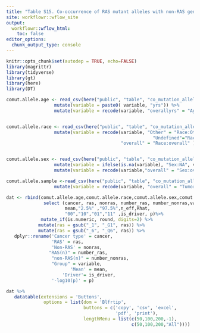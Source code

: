 ```yaml
---
title: "Table S15. Co-occurrence of RAS mutant alleles with non-RAS gene mutations stratified by age, race, sex and tumor type."
site: workflowr::wflow_site
output:
  workflowr::wflow_html:
    toc: false
editor_options:
  chunk_output_type: console
---
```


```r
knitr::opts_chunk$set(autodep = TRUE, echo=FALSE)
library(magrittr)
library(tidyverse)
library(gt)
library(here)
library(DT)
```



```r
comut.allele.age <- read_csv(here("public", "table", "co_mutation_allele.Rmd", "any_mutation_agecat.csv"))%>% 
                  mutate(variable = paste0( variable, "yrs")) %>%
                  mutate(variable = recode(variable, "overallyrs" = "Age:overall" ))


comut.allele.race <- read_csv(here("public", "table", "co_mutation_allele.Rmd", "any_mutation_race.csv"))%>% 
                  mutate(variable = recode(variable, "Other" = "Race:Other",
                                                       "Undefined"="Race:Undefined", 
                                           "overall" = "Race:overall" ))


comut.allele.sex <- read_csv(here("public", "table", "co_mutation_allele.Rmd", "any_mutation_sex.csv"))%>% 
                  mutate(variable = ifelse(is.na(variable), "Sex:NA", variable)) %>%
                  mutate(variable = recode(variable,"overall" = "Sex:overall" ))

comut.allele.sample <-read_csv(here("public", "table", "co_mutation_allele.Rmd", "any_mutation_sample_type.csv"))%>% 
                  mutate(variable = recode(variable, "overall" = "Tumor Type:overall" ))

dat <- rbind(comut.allele.age,comut.allele.race,comut.allele.sex,comut.allele.sample ) %>%
              select (cancer, ras, nonras, number_ras, number_nonras,variable,
                      mean,"2.5%" ,"97.5%",n_eff,Rhat,
                      "00","10","01","11" ,is_driver, p)%>%
             mutate_if(is.numeric, round, digits=2) %>%
            mutate(ras = gsub("_1", "_G1", ras)) %>%
            mutate(ras = gsub("_6", "_Q6", ras)) %>%
   dplyr::rename('Cancer type' = cancer, 
                 'RAS' = ras, 
                 'Non-RAS' = nonras, 
                "RAS(n)" = number_ras, 
                 "non-RAS(n)" = number_nonras, 
                 "Group" = variable, 
                        'Mean' = mean, 
                     'Driver'= is_driver, 
                 '-log10(p)' = p)


```


```r
dat %>%
   datatable(extensions = 'Buttons',
              options = list(dom = 'Blfrtip',
                             buttons = c('copy', 'csv', 'excel',
                                         'pdf', 'print'),
                             lengthMenu = list(c(50,100,200,-1),
                                               c(50,100,200,"All"))))
```
